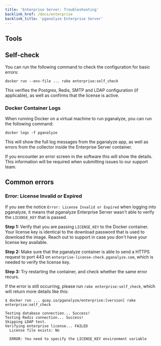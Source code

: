 ```yaml
---
title: 'Enterprise Server: Troubleshooting'
backlink_href: /docs/enterprise
backlink_title: 'pganalyze Enterprise Server'
---
```


## Tools

## Self-check

You can run the following command to check the configuration for basic errors:

```
docker run --env-file ... rake enterprise:self_check
```

This verifies the Postgres, Redis, SMTP and LDAP configuration (if applicable), as well as confirms that the license is active.

### Docker Container Logs

When running Docker on a virtual machine to run pganalyze, you can run the following command:

```
docker logs -f pganalyze
```

This will show the full log messages from the pganalyze app, as well as errors from the collector inside the Enterprise Server container.

If you encounter an error screen in the software this will show the details. This information will be required when submitting issues to our support team.

## Common errors

### Error: License Invalid or Expired

If you see the notice `Error: License Invalid or Expired` when logging into pganalyze,
it means that pganalyze Enterprise Server wasn't able to verify the `LICENSE_KEY` that
is passed.

**Step 1:** Verify that you are passing `LICENSE_KEY` to the Docker container. Your license
key is identical to the download password that is used to download the image. Reach out
to support in case you don't have your license key available.

**Step 2:** Make sure that the pganalyze container is able to send a HTTPS request to port 443 on `enterprise-license-check.pganalyze.com`, which is needed to verify the license key.

**Step 3:** Try restarting the container, and check whether the same error recurs.

If the error is still occurring, please run `rake enterprise:self_check`, which will return more details like this:

```
$ docker run ... quay.io/pganalyze/enterprise:[version] rake enterprise:self_check

Testing database connection... Success!
Testing Redis connection... Success!
Skipping LDAP test.
Verifying enterprise license... FAILED
  License file exists: No

  ERROR: You need to specify the LICENSE_KEY environment variable
```
